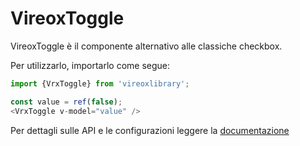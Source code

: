 
<Meta title="VrxToggle/About" />

# VireoxToggle

VireoxToggle è il componente alternativo alle classiche checkbox.

Per utilizzarlo, importarlo come segue:
```js
import {VrxToggle} from 'vireoxlibrary';

const value = ref(false);
<VrxToggle v-model="value" />
```

Per dettagli sulle API e le configurazioni leggere la [documentazione](./?path=/docs/vrxselect--docs)
